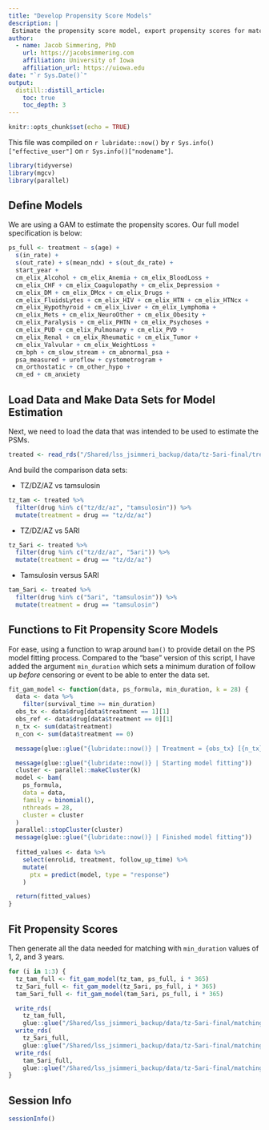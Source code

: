 ```yaml
---
title: "Develop Propensity Score Models"
description: |
 Estimate the propensity score model, export propensity scores for matching
author:
  - name: Jacob Simmering, PhD 
    url: https://jacobsimmering.com
    affiliation: University of Iowa
    affiliation_url: https://uiowa.edu
date: "`r Sys.Date()`"
output: 
  distill::distill_article:
    toc: true
    toc_depth: 3
---
```


```r
knitr::opts_chunk$set(echo = TRUE)
```

This file was compiled on `r lubridate::now()` by 
``r Sys.info()["effective_user"]`` on `r Sys.info()["nodename"]`. 

```r
library(tidyverse)
library(mgcv)
library(parallel)
```

## Define Models
We are using a GAM to estimate the propensity scores. Our full model 
specification is below:

```r
ps_full <- treatment ~ s(age) + 
  s(in_rate) + 
  s(out_rate) + s(mean_ndx) + s(out_dx_rate) +
  start_year +
  cm_elix_Alcohol + cm_elix_Anemia + cm_elix_BloodLoss +
  cm_elix_CHF + cm_elix_Coagulopathy + cm_elix_Depression +
  cm_elix_DM + cm_elix_DMcx + cm_elix_Drugs +
  cm_elix_FluidsLytes + cm_elix_HIV + cm_elix_HTN + cm_elix_HTNcx +
  cm_elix_Hypothyroid + cm_elix_Liver + cm_elix_Lymphoma +
  cm_elix_Mets + cm_elix_NeuroOther + cm_elix_Obesity +
  cm_elix_Paralysis + cm_elix_PHTN + cm_elix_Psychoses +
  cm_elix_PUD + cm_elix_Pulmonary + cm_elix_PVD +
  cm_elix_Renal + cm_elix_Rheumatic + cm_elix_Tumor +
  cm_elix_Valvular + cm_elix_WeightLoss +
  cm_bph + cm_slow_stream + cm_abnormal_psa +
  psa_measured + uroflow + cystometrogram +
  cm_orthostatic + cm_other_hypo + 
  cm_ed + cm_anxiety
```

## Load Data and Make Data Sets for Model Estimation
Next, we need to load the data that was intended to be used to estimate the 
PSMs.

```r
treated <- read_rds("/Shared/lss_jsimmeri_backup/data/tz-5ari-final/treated_model_data.rds")
```

And build the comparison data sets:

- TZ/DZ/AZ vs tamsulosin

```r
tz_tam <- treated %>%
  filter(drug %in% c("tz/dz/az", "tamsulosin")) %>%
  mutate(treatment = drug == "tz/dz/az")
```

- TZ/DZ/AZ vs 5ARI

```r
tz_5ari <- treated %>%
  filter(drug %in% c("tz/dz/az", "5ari")) %>%
  mutate(treatment = drug == "tz/dz/az")
```

- Tamsulosin versus 5ARI

```r
tam_5ari <- treated %>%
  filter(drug %in% c("5ari", "tamsulosin")) %>%
  mutate(treatment = drug == "tamsulosin")
```

## Functions to Fit Propensity Score Models
For ease, using a function to wrap around `bam()` to provide detail on the 
PS model fitting process. Compared to the "base" version of this script, I 
have added the argument `min_duration` which sets a minimum duration of follow
up *before* censoring or event to be able to enter the data set. 

```r
fit_gam_model <- function(data, ps_formula, min_duration, k = 28) {
  data <- data %>%
    filter(survival_time >= min_duration)
  obs_tx <- data$drug[data$treatment == 1][1]
  obs_ref <- data$drug[data$treatment == 0][1]
  n_tx <- sum(data$treatment)
  n_con <- sum(data$treatment == 0)

  message(glue::glue("{lubridate::now()} | Treatment = {obs_tx} [{n_tx}] | Ref = {obs_ref} [{n_con}]"))

  message(glue::glue("{lubridate::now()} | Starting model fitting"))
  cluster <- parallel::makeCluster(k)
  model <- bam(
    ps_formula,
    data = data,
    family = binomial(),
    nthreads = 28,
    cluster = cluster
  )
  parallel::stopCluster(cluster)
  message(glue::glue("{lubridate::now()} | Finished model fitting"))
  
  fitted_values <- data %>%
    select(enrolid, treatment, follow_up_time) %>%
    mutate(
      ptx = predict(model, type = "response")
    )

  return(fitted_values)
}
```

## Fit Propensity Scores
Then generate all the data needed for matching with `min_duration` values of 1,
2, and 3 years.

```r
for (i in 1:3) {
  tz_tam_full <- fit_gam_model(tz_tam, ps_full, i * 365)
  tz_5ari_full <- fit_gam_model(tz_5ari, ps_full, i * 365)
  tam_5ari_full <- fit_gam_model(tam_5ari, ps_full, i * 365)

  write_rds(
    tz_tam_full,
    glue::glue("/Shared/lss_jsimmeri_backup/data/tz-5ari-final/matching_candidates/tz_tam_{i}.rds"))
  write_rds(
    tz_5ari_full,
    glue::glue("/Shared/lss_jsimmeri_backup/data/tz-5ari-final/matching_candidates/tz_5ari_{i}.rds"))
  write_rds(
    tam_5ari_full,
    glue::glue("/Shared/lss_jsimmeri_backup/data/tz-5ari-final/matching_candidates/tam_5ari_{i}.rds"))
}
```

## Session Info
```r
sessionInfo()
```